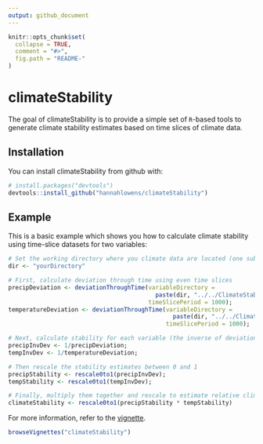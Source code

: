 ```yaml
---
output: github_document
---
```


<!-- README.md is generated from README.Rmd. Please edit that file -->

```r
knitr::opts_chunk$set(
  collapse = TRUE,
  comment = "#>",
  fig.path = "README-"
)
```

# climateStability

The goal of climateStability is to provide a simple set of `R`-based tools to generate climate stability estimates based on time slices of climate data.

## Installation

You can install climateStability from github with:

```r
# install.packages("devtools")
devtools::install_github("hannahlowens/climateStability")
```

## Example

This is a basic example which shows you how to calculate climate stability using time-slice datasets for two variables:

```r
# Set the working directory where you climate data are located (one sub-folder per variable)
dir <- "yourDirectory"

# First, calculate deviation through time using even time slices
precipDeviation <- deviationThroughTime(variableDirectory = 
                                          paste(dir, "../../ClimateStabilityManuscript/precipfiles/", sep = ""),
                                        timeSlicePeriod = 1000);
temperatureDeviation <- deviationThroughTime(variableDirectory = 
                                               paste(dir, "../../ClimateStabilityManuscript/tempfiles/", sep = ""),
                                             timeSlicePeriod = 1000);

# Next, calculate stability for each variable (the inverse of deviation)
precipInvDev <- 1/precipDeviation;
tempInvDev <- 1/temperatureDeviation;

# Then rescale the stability estimates between 0 and 1
precipStability <- rescale0to1(precipInvDev);
tempStability <- rescale0to1(tempInvDev);

# Finally, multiply them together and rescale to estimate relative climate stability
climateStability <- rescale0to1(precipStability * tempStability)
```

For more information, refer to the [vignette](https://github.com/hannahlowens/climateStability/blob/master/inst/docs/climateStability_Vignette.html).
```r
browseVignettes("climateStability")
```
